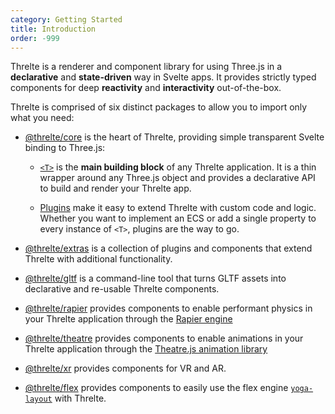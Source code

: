 ```yaml
---
category: Getting Started
title: Introduction
order: -999
---
```


Threlte is a renderer and component library for using Three.js in a **declarative** and **state-driven** way in Svelte apps. It provides strictly typed components for deep **reactivity** and **interactivity** out-of-the-box.

Threlte is comprised of six distinct packages to allow you to import only what you need:

- [@threlte/core](/reference/core/getting-started) is the heart of Threlte, providing simple transparent Svelte binding to Three.js:

  - [`<T>`](/reference/core/t) is the **main building block** of any Threlte application. It is a thin wrapper around any Three.js
    object and provides a declarative API to build and render your Threlte app.

  - [Plugins](/learn/advanced/plugins) make it easy to extend Threlte with custom code and logic. Whether you want to implement an ECS or add a single property to every instance of `<T>`, plugins are the way to go.

- [@threlte/extras](/reference/extras/getting-started) is a collection of plugins and components that extend Threlte with additional functionality.

- [@threlte/gltf](/reference/gltf/getting-started) is a command-line tool that turns GLTF assets into declarative and re-usable Threlte components.

- [@threlte/rapier](/reference/rapier/getting-started) provides components to enable performant physics in your Threlte application through the [Rapier engine](https://rapier.rs/)

- [@threlte/theatre](/reference/theatre/getting-started) provides components to enable animations in your Threlte application through the [Theatre.js animation library](https://www.theatrejs.com/)

- [@threlte/xr](/reference/xr/getting-started) provides components for VR and AR.

- [@threlte/flex](/reference/flex/getting-started) provides components to easily use the flex engine [`yoga-layout`](https://yogalayout.com/) with Threlte.
